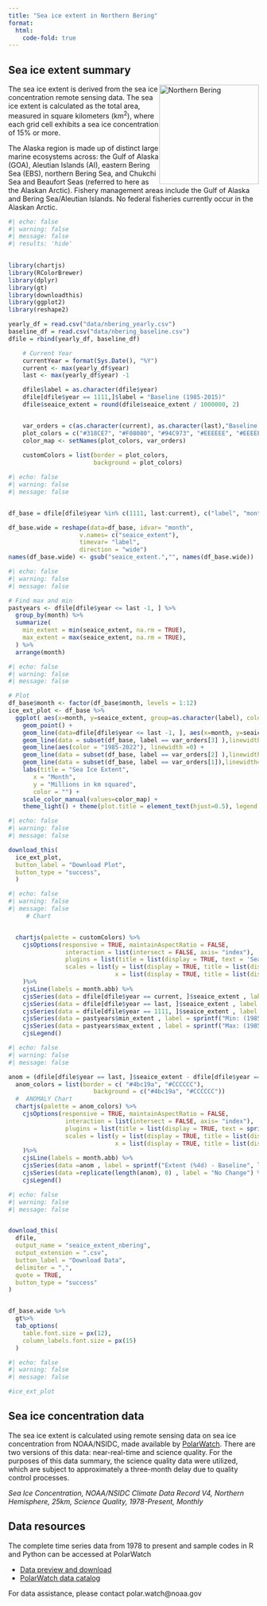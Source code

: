 ```yaml
---
title: "Sea ice extent in Northern Bering"
format: 
  html:
    code-fold: true
---
```



## Sea ice extent summary

<img src="img/nbering.png" alt="Northern Bering" style="float: right; width: 200px;"/>

The sea ice extent is derived from the sea ice concentration remote sensing data. 
The sea ice extent is calculated as the total area, measured in square kilometers 
(km<sup>2</sup>), where each grid cell exhibits a sea ice concentration of 15% or more.

The Alaska region is made up of distinct large marine ecosystems across: 
the Gulf of Alaska (GOA), Aleutian Islands (AI), eastern Bering Sea (EBS), 
northern Bering Sea, and Chukchi Sea and Beaufort Seas (referred to here as the Alaskan Arctic). 
Fishery management areas include the Gulf of Alaska and Bering Sea/Aleutian Islands.
No federal fisheries currently occur in the Alaskan Arctic.

```r
#| echo: false
#| warning: false
#| message: false
#| results: 'hide'

 
library(chartjs)
library(RColorBrewer)
library(dplyr)
library(gt)
library(downloadthis)
library(ggplot2)
library(reshape2)

yearly_df = read.csv("data/nbering_yearly.csv")
baseline_df = read.csv("data/nbering_baseline.csv")
dfile = rbind(yearly_df, baseline_df)

    # Current Year
    currentYear = format(Sys.Date(), "%Y")
    current <- max(yearly_df$year)
    last <- max(yearly_df$year) -1 

    dfile$label = as.character(dfile$year)
    dfile[dfile$year == 1111,]$label = "Baseline (1985-2015)"
    dfile$seaice_extent = round(dfile$seaice_extent / 1000000, 2)


    var_orders = c(as.character(current), as.character(last),"Baseline (1985-2015)", "1985-2022")
    plot_colors = c("#318CE7", "#F08080", "#94C973", "#EEEEEE", "#EEEEEE", "#EEEEEE")
    color_map <- setNames(plot_colors, var_orders)
 
    customColors = list(border = plot_colors,
                        background = plot_colors)

```


```r
#| echo: false
#| warning: false
#| message: false


df_base = dfile[dfile$year %in% c(1111, last:current), c("label", "month", "seaice_extent", "year" )]

df_base.wide = reshape(data=df_base, idvar= "month",
                    v.names= c("seaice_extent"),
                    timevar= "label",
                    direction = "wide")
names(df_base.wide) <- gsub("seaice_extent.","", names(df_base.wide))

```

```r
#| echo: false
#| warning: false
#| message: false

# Find max and min
pastyears <- dfile[dfile$year <= last -1, ] %>%
  group_by(month) %>%
  summarize(
    min_extent = min(seaice_extent, na.rm = TRUE),
    max_extent = max(seaice_extent, na.rm = TRUE),
  ) %>%
  arrange(month)
```
```r
#| echo: false
#| warning: false
#| message: false

# Plot
df_base$month <- factor(df_base$month, levels = 1:12)
ice_ext_plot <- df_base %>%  
  ggplot( aes(x=month, y=seaice_extent, group=as.character(label), color=as.character(label))) +
    geom_point() +
    geom_line(data=dfile[dfile$year <= last -1, ], aes(x=month, y=seaice_extent), color='#eeeeee', label = "1985-2022") +
    geom_line(data = subset(df_base, label == var_orders[3] ),linewidth=1) +
    geom_line(aes(color = "1985-2022"), linewidth =0) +
    geom_line(data = subset(df_base, label == var_orders[2] ),linewidth=1) +
    geom_line(data = subset(df_base, label == var_orders[1]),linewidth=1) +
    labs(title = "Sea Ice Extent",
       x = "Month",
       y = "Millions in km squared",
       color = "") +
    scale_color_manual(values=color_map) +
    theme_light() + theme(plot.title = element_text(hjust=0.5), legend.position="top") 

``` 
```r
#| echo: false
#| warning: false
#| message: false

download_this(
  ice_ext_plot,
  button_label = "Download Plot",
  button_type = "success",
  )
```

```r
#| echo: false
#| warning: false
#| message: false
     # Chart


  chartjs(palette = customColors) %>%
    cjsOptions(responsive = TRUE, maintainAspectRatio = FALSE,
                interaction = list(intersect = FALSE, axis= "index"),
                plugins = list(title = list(display = TRUE, text = 'Sea Ice Extent')),
                scales = list(y = list(display = TRUE, title = list(display = TRUE, text = 'Millions in KM^2')),
                              x = list(display = TRUE, title = list(display = TRUE, text = 'Month')))
    )%>%
    cjsLine(labels = month.abb) %>%
    cjsSeries(data = dfile[dfile$year == current, ]$seaice_extent , label = var_orders[1]) %>%
    cjsSeries(data = dfile[dfile$year == last, ]$seaice_extent , label = var_orders[2]) %>%
    cjsSeries(data = dfile[dfile$year == 1111, ]$seaice_extent , label = var_orders[3]) %>%
    cjsSeries(data = pastyears$min_extent , label = sprintf("Min: (1985-%4d)", last-1)) %>%
    cjsSeries(data = pastyears$max_extent , label = sprintf("Max: (1985-%4d)", last-1)) %>%
    cjsLegend()

```

```r
#| echo: false
#| warning: false
#| message: false

anom = (dfile[dfile$year == last, ]$seaice_extent - dfile[dfile$year == 1111, ]$seaice_extent) * 10000000
  anom_colors = list(border = c( "#4bc19a", "#CCCCCC"),
                        background = c("#4bc19a", "#CCCCCC"))
  #  ANOMALY Chart
  chartjs(palette = anom_colors) %>%
    cjsOptions(responsive = TRUE, maintainAspectRatio = FALSE,
                interaction = list(intersect = FALSE, axis= "index"),
                plugins = list(title = list(display = TRUE, text = sprintf("Year %4d Sea Ice Extent Anomaly", last))),
                scales = list(y = list(display = TRUE, title = list(display = TRUE, text = 'KM^2')),
                              x = list(display = TRUE, title = list(display = TRUE, text = 'Month')))
    )%>%
    cjsLine(labels = month.abb) %>%
    cjsSeries(data =anom , label = sprintf("Extent (%4d) - Baseline", last)) %>%
    cjsSeries(data =replicate(length(anom), 0) , label = "No Change") %>%
    cjsLegend()

```


```r
#| echo: false
#| warning: false
#| message: false


download_this(
  dfile,
  output_name = "seaice_extent_nbering",
  output_extension = ".csv",
  button_label = "Download Data",
  delimiter = ",",   
  quote = TRUE,
  button_type = "success"
)


df_base.wide %>%
  gt%>%
  tab_options(
    table.font.size = px(12),  
    column_labels.font.size = px(15)  
  )
```

```r
#| echo: false
#| warning: false
#| message: false

#ice_ext_plot

```

 

## Sea ice concentration data

The sea ice extent is calculated using remote sensing data on sea ice concentration from NOAA/NSIDC, made available by [PolarWatch](https://polarwatch.noaa.gov/). There are two versions of this data: near-real-time and science quality. For the purposes of this data summary, the science quality data were utilized, which are subject to approximately a three-month delay due to quality control processes.

*Sea Ice Concentration, NOAA/NSIDC Climate Data Record V4, Northern Hemisphere, 25km, Science Quality, 1978-Present, Monthly*

## Data resources

The complete time series data from 1978 to present and sample codes in R and Python can be accessed at PolarWatch

-   [Data preview and download](https://polarwatch.noaa.gov/catalog/ice-sq-nh-nsidc-cdr-v4/preview/?dataset=monthly&var=cdr_seaice_conc_monthly&time_min=2023-09-01T00:00:00Z&time_max=2023-09-01T00:00:00Z&proj=epsg3413&colorBar=KT_ice,,,0,1,)
-   [PolarWatch data catalog](https://polarwatch.noaa.gov/catalog)

For data assistance, please contact polar.watch\@noaa.gov
